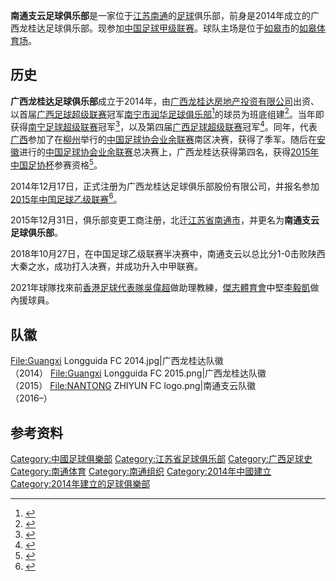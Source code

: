 {{noteTA|G1=Football|G2=地名}}
{{Football club infobox 
| clubname  = 南通支云
| image     = [[File:NANTONG_ZHIYUN_FC_logo.png|180px]] 
| fullname  = 南通支云足球俱乐部
| nickname  = 
| website   = 
| founded   = {{Start date and age|2014}}
| city      = [[江苏省|江苏省]][[如皋市|如皋市]]
| ground    = [[如皋体育中心体育场|如皋体育中心体育场]] 
| owner     = [[南通润天然料有限公司|南通润天然料有限公司]]
| chrtitle  = 董事长
| chairman  = [[范兵|范兵]]
| ceotitle  = 总经理
| ceo       = 李毅
| capacity  = 15,000人 
| manager   = 曹毅
| mgrtitle  = 主教练
| league    = [[中國足球甲級聯賽|中國足球甲級聯賽]]
| season    = [[2019年中國足球甲級聯賽|2019]]
| position  = 中甲，第 12 位
| teamshortname = 
| shirtsupplier = 
| shirtsponsors = 
|pattern_la1=_navyborder|pattern_b1=_lightbluestripes|pattern_sh1=_bluecollar_2|pattern_ra1=_navyborder|pattern_so1=0040FF 
|leftarm1=4287f5|body1=4287f5|rightarm1=4287f5|shorts1=042e70|socks1=4287f5
|pattern_la2=_navyborder|pattern_b2=_thindkbluesides|pattern_ra2=_navyborder
|leftarm2=FFFFFF|body2=FFFFFF|rightarm2=FFFFFF|shorts2=FFFFFF|socks2=FFFFFF
| current  = 南通支云足球俱乐部2021赛季
}}

'''南通支云足球俱乐部'''是一家位于[[江苏|江苏]][[南通|南通]]的[[足球|足球]]俱乐部，前身是2014年成立的广西龙桂达足球俱乐部。现参加[[中国足球甲级联赛|中国足球甲级联赛]]。球队主场是位于[[如皋市|如皋市]]的[[如皋体育场|如皋体育场]]。

== 历史 ==
'''广西龙桂达足球俱乐部'''成立于2014年，由[[广西龙桂达房地产投资有限公司|广西龙桂达房地产投资有限公司]]出资、以首届[[广西足球超级联赛|广西足球超级联赛]]冠军[[南宁市润华足球俱乐部|南宁市润华足球俱乐部]]<ref>{{cite web|title=2011年广西足球超级联赛积分榜|url=http://www.gxfootball.com/index.php?_m=mod_product&_a=view&p_id=145|accessdate=2015-03-23|archive-date=2015-04-02|archive-url=https://web.archive.org/web/20150402155948/http://www.gxfootball.com/index.php?_m=mod_product&_a=view&p_id=145|dead-url=yes}}</ref>的球员为班底组建<ref>{{cite web|title=桂超上座人数创新高|url=http://ngzb.gxnews.com.cn/html/2014-05/26/content_973891.htm|publisher=[[南国早报|南国早报]]|deadurl=yes|archiveurl=https://web.archive.org/web/20150402090332/http://ngzb.gxnews.com.cn/html/2014-05/26/content_973891.htm|archivedate=2015年4月2日|df=|accessdate=2015年3月23日}}</ref>。当年即获得[[南宁足球超级联赛|南宁足球超级联赛]]冠军<ref name="桂超联赛 国际范儿">{{cite web|title=桂超联赛 国际范儿|url=http://sports.xinmin.cn/2014/08/26/25213785.html|publisher=[[新民网|新民网]]|deadurl=yes|archiveurl=https://web.archive.org/web/20150402094946/http://sports.xinmin.cn/2014/08/26/25213785.html|archivedate=2015-04-02|accessdate=2015-03-23}}</ref>，以及第四届[[广西足球超级联赛|广西足球超级联赛]]冠军<ref>{{cite web|title=第四届桂超联赛积分榜|url=http://www.gxfootball.com/index.php?_m=mod_product&_a=view&p_id=261|accessdate=2015-03-23|archive-date=2015-04-02|archive-url=https://web.archive.org/web/20150402234214/http://www.gxfootball.com/index.php?_m=mod_product&_a=view&p_id=261|dead-url=yes}}</ref>。同年，代表[[广西|广西]]参加了在[[柳州|柳州]]举行的[[2014年中国足球协会业余联赛|中国足球协会业余联赛]]南区决赛，获得了季军。随后在[[安徽|安徽]]进行的[[2014年中国足球协会业余联赛|中国足球协会业余联赛]]总决赛上，广西龙桂达获得第四名，获得[[2015年中国足协杯|2015年中国足协杯]]参赛资格<ref>{{cite web|title=广西龙桂达队获得第四名|url=http://news.163.com/14/1203/16/ACI9Q72L00014AED.html|publisher=[[网易|网易]]|access-date=2015-03-23|archive-url=https://web.archive.org/web/20150402125400/http://news.163.com/14/1203/16/ACI9Q72L00014AED.html|archive-date=2015-04-02|dead-url=yes}}</ref>。

2014年12月17日，正式注册为广西龙桂达足球俱乐部股份有限公司，并报名参加[[2015年中国足球乙级联赛|2015年中国足球乙级联赛]]<ref>{{cite web|title=关于2015年中国足球协会乙级联赛参赛俱乐部准入情况的公示|url=http://www.fa.org.cn/bulletin/clb/2015-03-04/465844.html|publisher=[[中国足球协会|中国足球协会]]|access-date=2015-03-23|archive-url=https://web.archive.org/web/20150320173942/http://www.fa.org.cn/bulletin/clb/2015-03-04/465844.html|archive-date=2015-03-20|dead-url=yes}}</ref>。

2015年12月31日，俱乐部变更工商注册，北迁[[江苏省|江苏省]][[南通市|南通市]]，并更名为'''南通支云足球俱乐部'''。

2018年10月27日，在中国足球乙级联赛半决赛中，南通支云以总比分1-0击败陕西大秦之水，成功打入决赛，并成功升入中甲联赛。

2021年球隊找來前[[香港足球代表隊|香港足球代表隊]][[吳偉超|吳偉超]]做助理教練，[[傑志體育會|傑志體育會]]中堅[[李毅凱|李毅凱]]做內援球員。

==队徽==
<gallery>
File:Guangxi Longguida FC 2014.jpg|广西龙桂达队徽<br />（2014）
File:Guangxi Longguida FC 2015.png|广西龙桂达队徽<br />（2015）
File:NANTONG ZHIYUN FC logo.png|南通支云队徽<br />（2016–）
</gallery>

== 参考资料 ==
{{Reflist|2}}

{{2019中甲}}

[[Category:中國足球俱樂部|Category:中國足球俱樂部]]
[[Category:江苏省足球俱乐部|Category:江苏省足球俱乐部]]
[[Category:广西足球史|Category:广西足球史]]
[[Category:南通体育|Category:南通体育]]
[[Category:南通组织|Category:南通组织]]
[[Category:2014年中國建立|Category:2014年中國建立]]
[[Category:2014年建立的足球俱樂部|Category:2014年建立的足球俱樂部]]